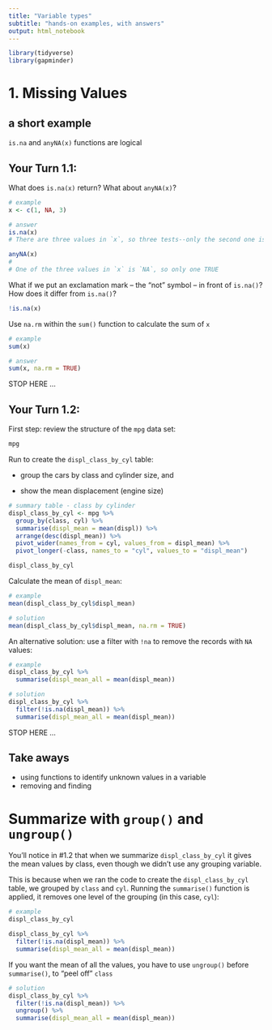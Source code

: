 ```yaml
---
title: "Variable types"
subtitle: "hands-on examples, with answers"
output: html_notebook
---
```


<!-- This file by Martin Monkman is licensed under a Creative Commons Attribution 4.0 International License. -->

```r
library(tidyverse)
library(gapminder)

```

# 1. Missing Values


## a short example

`is.na` and `anyNA(x)` functions are logical


## Your Turn 1.1: 

What does `is.na(x)` return? What about `anyNA(x)`?

```r
# example
x <- c(1, NA, 3)

# answer
is.na(x)
# There are three values in `x`, so three tests--only the second one is `NA`

anyNA(x)
# 
# One of the three values in `x` is `NA`, so only one TRUE

```



What if we put an exclamation mark -- the "not" symbol -- in front of `is.na()`? How does it differ from `is.na()`?

```r
!is.na(x)
```



Use `na.rm` within the `sum()` function to calculate the sum of `x`

```r
# example
sum(x)

# answer
sum(x, na.rm = TRUE)


```


STOP HERE ...


## Your Turn 1.2: 

First step: review the structure of the `mpg` data set:

```r
mpg
```


Run to create the `displ_class_by_cyl` table:

* group the cars by class and cylinder size, and 

* show the mean displacement (engine size)

```r
# summary table - class by cylinder
displ_class_by_cyl <- mpg %>%
  group_by(class, cyl) %>%
  summarise(displ_mean = mean(displ)) %>%
  arrange(desc(displ_mean)) %>%
  pivot_wider(names_from = cyl, values_from = displ_mean) %>%
  pivot_longer(-class, names_to = "cyl", values_to = "displ_mean")

displ_class_by_cyl

```

Calculate the mean of `displ_mean`:

```r
# example
mean(displ_class_by_cyl$displ_mean)

# solution
mean(displ_class_by_cyl$displ_mean, na.rm = TRUE)

```


An alternative solution: use a filter with `!na` to remove the records with `NA` values:

```r
# example
displ_class_by_cyl %>%
  summarise(displ_mean_all = mean(displ_mean))

# solution
displ_class_by_cyl %>%
  filter(!is.na(displ_mean)) %>%
  summarise(displ_mean_all = mean(displ_mean))

```

STOP HERE ...

## Take aways

* using functions to identify unknown values in a variable
* removing and finding


# Summarize with `group()` and `ungroup()`


You'll notice in #1.2 that when we summarize `displ_class_by_cyl` it gives the mean values by class, even though we didn't use any grouping variable.

This is because when we ran the code to create the `displ_class_by_cyl` table, we grouped by `class` and `cyl`. Running the `summarise()` function is applied, it removes one level of the grouping (in this case, `cyl`): 

```r

# example
displ_class_by_cyl

displ_class_by_cyl %>%
  filter(!is.na(displ_mean)) %>%
  summarise(displ_mean_all = mean(displ_mean))


```


If you want the mean of all the values, you have to use `ungroup()` before `summarise()`, to "peel off" `class`


```r

# solution
displ_class_by_cyl %>%
  filter(!is.na(displ_mean)) %>%
  ungroup() %>%
  summarise(displ_mean_all = mean(displ_mean))


```


